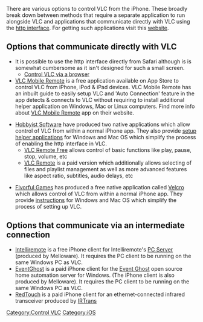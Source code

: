 {{howto|Control VLC from an iPhone}}

There are various options to control VLC from the iPhone. These broadly break down between methods that require a separate application to run alongside VLC and applications that communicate directly with VLC using the [[Web_Interface | http interface]]. For getting such applications visit this [http://www.intellectsoft.net/ website].


==Options that communicate directly with VLC==

*It is possible to use the http interface directly from Safari although is is somewhat cumbersome as it isn't designed for such a small screen.
**[[Control VLC via a browser]]
*[http://itunes.apple.com/us/app/vlc-mobile-remote/id1140931401?ls=1&mt=8 VLC Mobile Remote] is a free application available on App Store to control VLC from iPhone, iPod & iPad devices. VLC Mobile Remote has an inbuilt guide to easily setup VLC and 'Auto Connection' feature in the app detects & connects to VLC without requiring to install additional helper application on Windows, Mac or Linux computers. Find more info about [http://vlcmobileremote.com VLC Mobile Remote] app on their website.

*[http://hobbyistsoftware.com/VLC-more Hobbyist Software] have produced two native applications which allow control of VLC from within a normal iPhone app. They also provide [http://www.hobbyistsoftware.com/VLCSetup setup helper applications] for Windows and Mac OS which simplify the process of enabling the http interface in VLC.
**[http://itunes.com/apps/vlcremotefree VLC Remote Free] allows control of basic functions like play, pause, stop, volume, etc
**[http://itunes.com/apps/vlcremote VLC Remote] is a paid version which additionally allows selecting of files and playlist management as well as more advanced features like aspect ratio, subtitles, audio delays, etc

*[http://flvorfulgames.com/velcro Flvorful Games] has produced a free native application called [http://itunes.com/apps/velcro Velcro]  which allows control of VLC from within a normal iPhone app. They provide [http://www.flvorfulgames.com/velcro/support instructions] for Windows and Mac OS which simplify the process of setting up VLC.

==Options that communicate via an intermediate connection==

*[http://itunes.apple.com/WebObjects/MZStore.woa/wa/viewSoftware?id=288765964&mt=8 Intelliremote] is a free iPhone client for Intelliremote's [http://melloware.com/products/intelliphone/ PC Server] (produced by Melloware). It requires the PC client to be running on the same Windows PC as VLC.
*[http://itunes.apple.com/WebObjects/MZStore.woa/wa/viewSoftware?id=292947868&mt=8 EventGhost] is a paid iPhone client for the [http://www.eventghost.org/wiki/EventGhost:About Event Ghost] open source home automation server for Windows. (The iPhone client is also produced by Melloware). It requires the PC client to be running on the same Windows PC as VLC.
*[http://itunes.apple.com/WebObjects/MZStore.woa/wa/viewSoftware?id=289687093&mt=8i RedTouch] is a paid iPhone client for an ethernet-connected infrared transceiver produced by [http://irtrans.com IRTrans]

[[Category:Control VLC]]
[[Category:iOS]]